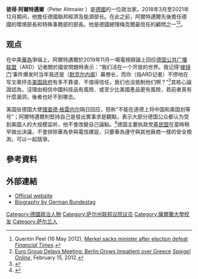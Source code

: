 {{noteTA
|1=zh-hans:阿尔特迈尔;zh-hant:阿爾特邁爾;zh-tw:阿特麥爾;
}}
{{Infobox officeholder
|name         = 彼得·阿尔特迈尔
|image        = Altmaier.jpg
|office       = [[德国联邦经济事务和气候行动部|联邦經濟事务和能源部长]]
|chancellor   = [[安格拉·默克爾|安格拉·默克爾]]
|term_start   = 2018年3月14日
|term_end     = 2021年12月8日
|office1       = [[德国联邦财政部|德国联邦财政部代理部长]]
|chancellor1   = [[安格拉·默克爾|安格拉·默克爾]]
|term_start1   = 2017年10月24日
|term_end1     = 2018年3月14日
|predecessor1  = [[沃尔夫冈·朔伊布勒|沃尔夫冈·朔伊布勒]]
|successor1    = [[奧拉夫·朔爾茨|奧拉夫·朔爾茨]]
|office2      = [[德国总理府|德国总理府主任]]<br>[[德国联邦情报局|德国联邦情报局长]]
|chancellor2  = [[安格拉·默克爾|安格拉·默克爾]]
|term_start2  = 2013年12月17日
|term_end2    = 2018年3月14日
|predecessor2 = {{link-de|罗纳德·波法拉|Ronald Pofalla}}
|successor2   = 
|office3      = [[德国联邦环境、自然保育及核能安全部|德国联邦环境、自然保育及核能安全部长]]
|chancellor3  = [[安格拉·默克爾|安格拉·默克爾]]
|term_start3  = 2012年5月22日
|term_end3    = 2013年12月17日
|predecessor3 = {{link-de|诺伯特·罗特根|Norbert Röttgen}}
|successor3   = {{link-de|芭芭拉·亨德里克斯|Barbara Hendricks (politician)}}
|birth_date   = {{birth date and age|1958|6|18|df=y}}
|birth_place  = [[西德|德國]][[萨尔州|萨尔]]恩斯多夫
|death_date   = 
|death_place  = 
|party        = [[德国基督教民主联盟|基民盟]]
|alma_mater   = [[萨尔大学|萨尔大学]]
}}

'''彼得·阿爾特邁爾'''（Peter Altmaier {{bd|1958年|6月18日}}）是[[德國|德國]]的一位政治家。2018年3月至2021年12月期间，他擔任德國聯邦經濟及能源部长。在此之前，阿爾特邁爾先後擔任德國的環境部長和特殊事務部的部長。他是德國總理梅克爾最信任的顧問之一<ref name="ft.com">Quentin Peel (16 May 2012), [http://www.ft.com/cms/s/0/c66cb36c-9f70-11e1-8b84-00144feabdc0.html Merkel sacks minister after election defeat] {{Wayback|url=http://www.ft.com/cms/s/0/c66cb36c-9f70-11e1-8b84-00144feabdc0.html |date=20120520213622 }} ''[[Financial_Times|Financial Times]]''.</ref><ref>[http://www.spiegel.de/international/europe/euro-group-delays-meeting-berlin-grows-impatient-over-greece-a-815364.html Euro Group Delays Meeting: Berlin Grows Impatient over Greece] {{Wayback|url=http://www.spiegel.de/international/europe/euro-group-delays-meeting-berlin-grows-impatient-over-greece-a-815364.html |date=20160306210032 }} ''[[Spiegel_Online|Spiegel Online]]'', February 15, 2012.</ref>。

==观点==
在中美[[華為|華為]]爭端上，阿爾特邁爾於2019年11月一場電視辯論上回应[[德国公共广播联盟|德国公共广播联盟]]（ARD）记者關於國安問題時表示：“我们活在一个开放的世界。我记得‘[[棱镜门|棱镜门]]’事件爆发时当年我还是（[[默克尔内阁|默克尔内阁]]）幕僚长，而你（指ARD记者）不停地在写文章抨击[[美国政府|美国政府]]有多不靠谱、不值得信任，我们也没抵制他们啊？”<ref>{{Cite web |url=https://news.sina.com.cn/w/2019-11-27/doc-iihnzahi3645615.shtml |title=新浪拿中美做比较“辱美”？德部长：不会收回观点 |accessdate=2019-11-27 |archive-date=2020-03-26 |archive-url=https://web.archive.org/web/20200326174616/https://news.sina.com.cn/w/2019-11-27/doc-iihnzahi3645615.shtml |dead-url=no }}</ref>其核心論證認為，沒理由相信中國科技品有風險、或至少比美國產品更有風險，若前者真有什麼漏洞，後者也好不到哪去。

美国驻德国大使[[理查德·格雷内尔|理查德·格雷内尔]]隔日回应，怒称“不能在道德上将中国和美国划等号”；阿爾特邁爾則堅持自己是發出實事求是觀點，表示大部分德国公众都认为受到美国人的大规模监听，他不會改變自己論點。<ref>{{Cite web |url=https://www.guancha.cn/internation/2019_11_27_526537.shtml |title=美大使称拿中美做比较“辱美” |accessdate=2019-11-27 |archive-date=2020-03-29 |archive-url=https://web.archive.org/web/20200329004812/https://www.guancha.cn/internation/2019_11_27_526537.shtml |dead-url=no }}</ref>德国主要执政党[[基民盟|基民盟]]在當時稍早做出決議，不會排除華為參與電信建設，只要華為遵守與其他廠商一樣的安全檢測，可以一起競爭。

==參考資料==
{{Reflist}}
==外部連結==
{{Commonscat|Peter Altmaier|彼得·阿爾特邁爾}}
* [https://web.archive.org/web/20140420065327/http://www.peteraltmaier.de/ Official website] {{de icon}}
* [https://web.archive.org/web/20120415215821/http://www.bundestag.de/bundestag/abgeordnete17/biografien/A/altmaier_peter.html Biography by German Bundestag] {{de icon}}
{{德意志联邦共和国财政部长}}
{{DEFAULTSORT: Altmaier, Peter}}
[[Category:德國政治人物|Category:德國政治人物]]
[[Category:萨尔州联邦议院议员|Category:萨尔州联邦议院议员]]
[[Category:薩爾蘭大學校友|Category:薩爾蘭大學校友]]
[[Category:萨尔兰人|Category:萨尔兰人]]